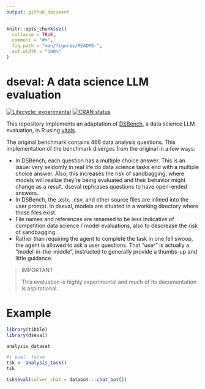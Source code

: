 ```yaml
---
output: github_document
---
```


<!-- README.md is generated from README.Rmd. Please edit that file -->

```r
knitr::opts_chunk$set(
  collapse = TRUE,
  comment = "#>",
  fig.path = "man/figures/README-",
  out.width = "100%"
)
```

# dseval: A data science LLM evaluation

<!-- badges: start -->
[![Lifecycle: experimental](https://img.shields.io/badge/lifecycle-experimental-orange.svg)](https://lifecycle.r-lib.org/articles/stages.html#experimental)
[![CRAN status](https://www.r-pkg.org/badges/version/DSBench)](https://CRAN.R-project.org/package=DSBench)
<!-- badges: end -->

This repository implements an adaptation of [DSBench](https://arxiv.org/abs/2409.07703), a data science LLM evaluation, in R using [vitals](https://vitals.tidyverse.org/).

The original benchmark contains 466 data analysis questions. This implementation of the benchmark diverges from the original in a few ways:

* In DSBench, each question has a multiple choice answer. This is an issue: very seldomly in real life do data science tasks end with a multiple choice answer. Also, this increases the risk of sandbagging, where models will realize they’re being evaluated and their behavior might change as a result. dseval rephrases questions to have open-ended answers.
* In DSBench, the .xslx, .csv, and other source files are inlined into the user prompt. In dseval, models are situated in a working directory where those files exist.
* File names and references are renamed to be less indicative of competition data science / model evaluations, also to descrease the risk of sandbagging.
* Rather than requiring the agent to complete the task in one fell swoop, the agent is allowed to ask a user questions. That "user" is actually a "model-in-the-middle", instructed to generally provide a thumbs-up and little guidance.

> IMPORTANT
>
> This evaluation is highly experimental and much of its documentation is aspirational.

# Example

```r
library(tibble)
library(dseval)

analysis_dataset
```

```r
#| eval: false
tsk <- analysis_task()
tsk

tsk$eval(solver_chat = databot:::chat_bot())
```
